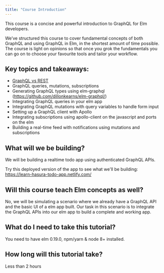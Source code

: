 ```yaml
---
title: "Course Introduction"
---
```


This course is a concise and powerful introduction to GraphQL for Elm developers.

We’ve structured this course to cover fundamental concepts of both GraphQL and using GraphQL in Elm, in the shortest amount of time possible. The course is light on opinions so that once you grok the fundamentals you can go on to choose your favourite tools and tailor your workflow.

## Key topics and takeaways:

- [GraphQL vs REST](https://hasura.io/learn/graphql/intro-graphql/graphql-vs-rest/)
- GraphQL queries, mutations, subscriptions
- Generating GraphQL types using elm-graphql (https://github.com/dillonkearns/elm-graphql/)
- Integrating GraphQL queries in your elm app
- Integrating GraphQL mutations with query variables to handle form input
- Setting up a GraphQL client with Apollo
- Integrating subscriptions using apollo-client on the javascript and ports on the elm
- Building a real-time feed with notifications using mutations and subscriptions

## What will we be building?

We will be building a realtime todo app using authenticated GraphQL APIs.

Try this deployed version of the app to see what we'll be building:
https://learn-hasura-todo-app.netlify.com/

## Will this course teach Elm concepts as well?

No, we will be simulating a scenario where we already have a
GraphQL API and the basic UI of a elm app built. Our task in this
scenario is to integrate the GraphQL APIs into our elm app to build
a complete and working app.

## What do I need to take this tutorial?

You need to have elm 0.19.0, npm/yarn & node 8+ installed.

## How long will this tutorial take?

Less than 2 hours
